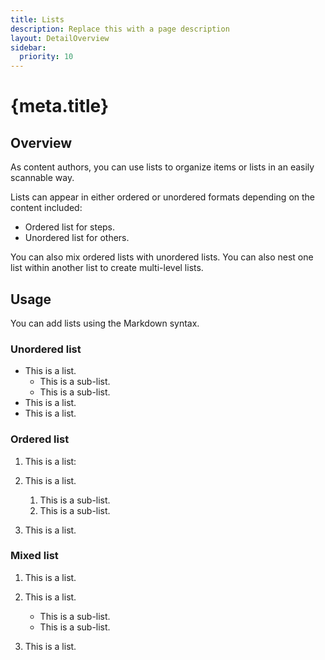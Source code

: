 ```yaml
---
title: Lists
description: Replace this with a page description
layout: DetailOverview
sidebar:
  priority: 10
---
```


# {meta.title}

<Tabs>
<Tab id="Overview" defaultView>

## Overview

As content authors, you can use lists to organize items or lists in an easily scannable way.

Lists can appear in either ordered or unordered formats depending on the content included:

- Ordered list for steps.
- Unordered list for others.

You can also mix ordered lists with unordered lists. You can also nest one list within another list to create multi-level lists.

</Tab>

<Tab id="Usage">

## Usage

You can add lists using the Markdown syntax.

### Unordered list

- This is a list.
  - This is a sub-list.
  - This is a sub-list.
- This is a list.
- This is a list.

### Ordered list

1. This is a list:
2. This is a list.

   1. This is a sub-list.
   2. This is a sub-list.

3. This is a list.

### Mixed list

1. This is a list.
2. This is a list.

   - This is a sub-list.
   - This is a sub-list.

3. This is a list.

</Tab>
</Tabs>

